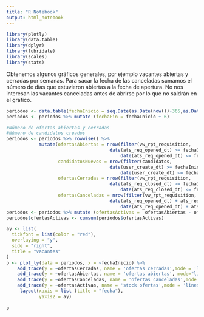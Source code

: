 ```yaml
---
title: "R Notebook"
output: html_notebook
---
```


```r
library(plotly)
library(data.table)
library(dplyr)
library(lubridate)
library(scales)
library(stats)
```
Obtenemos algunos gráficos generales, por ejemplo vacantes abiertas y cerradas por semanas. Para sacar la fecha de las canceladas sumamos el número de días que estuvieron abiertas a la fecha de apertura. No nos interesan las vacantes canceladas antes de abrirse por lo que no saldrán en el gráfico.
```r
periodos <- data.table(fechaInicio = seq.Date(as.Date(now())-365,as.Date(now()), by="weeks"))
periodos <- periodos %>% mutate (fechaFin = fechaInicio + 6)

#Número de ofertas abiertas y cerradas
#Número de candidatos creados
periodos <- periodos %>% rowwise() %>%
            mutate(ofertasAbiertas = nrow(filter(vw_rpt_requisition, 
                                      date(ats_req_opened_dt) >= fechaInicio & 
                                          date(ats_req_opened_dt) <= fechaFin & ats_req_status != "Cancelled")),
                   candidatosNuevos = nrow(filter(candidatos, 
                                      date(user_create_dt) >= fechaInicio &
                                          date(user_create_dt) <= fechaFin )),
                   ofertasCerradas = nrow(filter(vw_rpt_requisition, 
                                      date(ats_req_closed_dt) >= fechaInicio & 
                                          date(ats_req_closed_dt) <= fechaFin)),
                   ofertasCanceladas = nrow(filter(vw_rpt_requisition, 
                                      date(ats_req_opened_dt) + ats_req_days_open >= fechaInicio & 
                                          date(ats_req_opened_dt) + ats_req_days_open <= fechaFin & ats_req_status == "Cancelled")))
periodos <- periodos %>% mutate (ofertasActivas =  ofertasAbiertas - ofertasCerradas - ofertasCanceladas)
periodos$ofertasActivas <- cumsum(periodos$ofertasActivas)

ay <- list(
  tickfont = list(color = "red"),
  overlaying = "y",
  side = "right",
  title = "vacantes"
)
p <- plot_ly(data = periodos, x = ~fechaInicio) %>%
    add_trace(y = ~ofertasCerradas, name = 'ofertas cerradas',mode = 'lines') %>%
    add_trace(y = ~ofertasAbiertas, name = 'ofertas abiertas', mode="lines") %>%
    add_trace(y = ~ofertasCanceladas, name = 'ofertas canceladas',mode = 'lines') %>%
    add_trace(y = ~ofertasActivas, name = 'stock ofertas',mode = 'lines',yaxis = "y2") %>%
     layout(xaxis = list (title = "fecha"),
            yaxis2 = ay)
  
p

```

